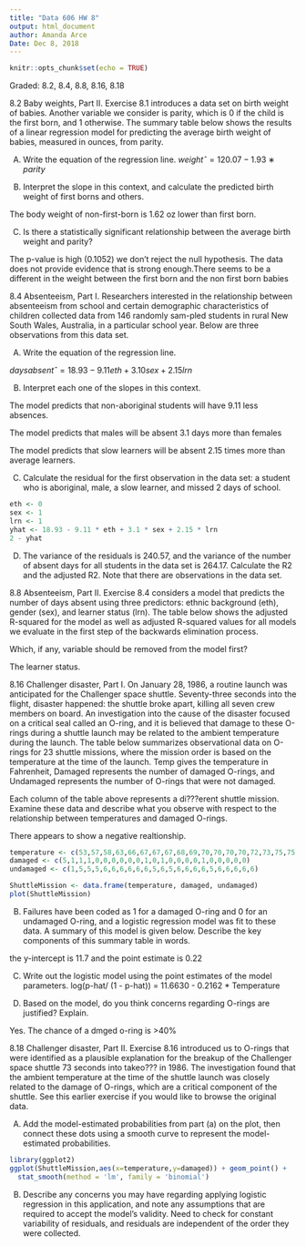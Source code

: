 ```yaml
---
title: "Data 606 HW 8"
output: html_document
author: Amanda Arce
Date: Dec 8, 2018
---
```


```r
knitr::opts_chunk$set(echo = TRUE)
```


Graded: 8.2, 8.4, 8.8, 8.16, 8.18


8.2 Baby weights, Part II. Exercise 8.1 introduces a data set on birth weight of babies. Another variable we consider is parity, which is 0 if the child is the first born, and 1 otherwise. The summary table below shows the results of a linear regression model for predicting the average birth weight of babies, measured in ounces, from parity.

A) Write the equation of the regression line.
  $weightˆ=120.07−1.93∗parity$

B) Interpret the slope in this context, and calculate the predicted birth weight of first borns and others.

The body weight of non-first-born is 1.62 oz lower than first born.

C) Is there a statistically significant relationship between the average birth weight and parity?

The p-value is high (0.1052) we don't reject the null hypothesis. The data does not provide evidence that is strong enough.There seems to be a different in the weight between the first born  and the non first born babies

8.4 Absenteeism, Part I. Researchers interested in the relationship between absenteeism from school and certain demographic characteristics of children collected data from 146 randomly sam-pled students in rural New South Wales, Australia, in a particular school year. Below are three observations from this data set.

A) Write the equation of the regression line.

 $daysabsentˆ=18.93−9.11eth+3.10sex+2.15lrn$

B) Interpret each one of the slopes in this context.

The model predicts that non-aboriginal students will have 9.11 less absences.

The model predicts that males will be absent 3.1 days more than females

The model predicts that slow learners will be absent 2.15 times more than average learners.

C) Calculate the residual for the first observation in the data set: a student who is aboriginal, male, a slow learner, and missed 2 days of school.

```r
eth <- 0
sex <- 1
lrn <- 1
yhat <- 18.93 - 9.11 * eth + 3.1 * sex + 2.15 * lrn
2 - yhat


```

D) The variance of the residuals is 240.57, and the variance of the number of absent days for all students in the data set is 264.17. Calculate the R2 and the adjusted R2. Note that there are observations in the data set.



8.8 Absenteeism, Part II. Exercise 8.4 considers a model that predicts the number of days absent using three predictors: ethnic background (eth), gender (sex), and learner status (lrn). The table below shows the adjusted R-squared for the model as well as adjusted R-squared values for all models we evaluate in the first step of the backwards elimination process.

Which, if any, variable should be removed from the model first?

The learner status.

8.16 Challenger disaster, Part I. On January 28, 1986, a routine launch was anticipated for the Challenger space shuttle. Seventy-three seconds into the flight, disaster happened: the shuttle broke apart, killing all seven crew members on board. An investigation into the cause of the disaster focused on a critical seal called an O-ring, and it is believed that damage to these O-rings during a shuttle launch may be related to the ambient temperature during the launch. The table below summarizes observational data on O-rings for 23 shuttle missions, where the mission order is based on the temperature at the time of the launch. Temp gives the temperature in Fahrenheit, Damaged represents the number of damaged O-rings, and Undamaged represents the number of O-rings that were not damaged.


Each column of the table above represents a di???erent shuttle mission. Examine these data and describe what you observe with respect to the relationship between temperatures and damaged O-rings.

There appears to show a negative realtionship.

```r
temperature <- c(53,57,58,63,66,67,67,67,68,69,70,70,70,70,72,73,75,75,76,76,78,79,81)
damaged <- c(5,1,1,1,0,0,0,0,0,0,1,0,1,0,0,0,0,1,0,0,0,0,0)
undamaged <- c(1,5,5,5,6,6,6,6,6,6,5,6,5,6,6,6,6,5,6,6,6,6,6)

ShuttleMission <- data.frame(temperature, damaged, undamaged)
plot(ShuttleMission)


```

B) Failures have been coded as 1 for a damaged O-ring and 0 for an undamaged O-ring, and a logistic regression model was fit to these data. A summary of this model is given below. Describe the key components of this summary table in words.

the y-intercept is 11.7 and the point estimate is 0.22

C) Write out the logistic model using the point estimates of the model parameters.
log(p-hat/ (1 - p-hat)) = 11.6630 - 0.2162 * Temperature

D) Based on the model, do you think concerns regarding O-rings are justified? Explain.


Yes. The chance of a dmged o-ring is >40%



8.18 Challenger disaster, Part II. Exercise 8.16 introduced us to O-rings that were identified as a plausible explanation for the breakup of the Challenger space shuttle 73 seconds into takeo??? in 1986. The investigation found that the ambient temperature at the time of the shuttle launch was closely related to the damage of O-rings, which are a critical component of the shuttle. See this earlier exercise if you would like to browse the original data.

A) Add the model-estimated probabilities from part (a) on the plot, then connect these dots using a smooth curve to represent the model-estimated probabilities.

```r
library(ggplot2)
ggplot(ShuttleMission,aes(x=temperature,y=damaged)) + geom_point() + 
  stat_smooth(method = 'lm', family = 'binomial')
```

B) Describe any concerns you may have regarding applying logistic regression in this application, and note any assumptions that are required to accept the model’s validity.
Need to check for constant variability of residuals, and residuals are independent of the order they were collected.

